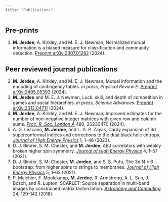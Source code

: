 ```yaml
---
title: "Publications"
---
```


## Pre-prints

(@) **M. Jerdee**, A. Kirkley, and M. E. J. Newman, Normalized mutual information is a biased measure
for classification and community detection. [Preprint arXiv:2307.01282](https://arxiv.org/abs/2307.01282) (2024).

## Peer reviewed journal publications

(@) **M. Jerdee**, A. Kirkley, and M. E. J. Newman, Mutual information and the encoding of contingency tables. *in press, Physical Review E*. [Preprint arXiv:2405.05393](https://arxiv.org/abs/2405.05393) (2024).
(@) **M. Jerdee** and M. E. J. Newman, Luck, skill, and depth of competition in games and social hierarchies. *in press, Science Advances*. [Preprint arXiv:2312.04711](https://arxiv.org/abs/2312.04711) (2024).
(@) **M. Jerdee**, A. Kirkley, and M. E. J. Newman, Improved estimates for the number of non-negative
integer matrices with given row and column sums. [*Proc. R. Soc. London A*](https://doi.org/10.1098/rspa.2023.0470) 480, 20230470 (2024).
(@) A. G. Lezcano, **M. Jerdee**, and L. A. P. Zayas, Cardy expansion of 3d superconformal indices
and corrections to the dual black hole entropy. [*Journal of High Energy Physics*](https://arxiv.org/abs/2210.12065) 1, 1–46 (2023).
(@) D. J. Binder, S. M. Chester, and **M. Jerdee**, ABJ correlators with weakly broken higher spin
symmetry. [*Journal of High Energy Physics*](https://arxiv.org/pdf/2103.01969) 4, 1–57 (2021).
(@) D. J. Binder, S. M. Chester, **M. Jerdee**, and S. S. Pufu, The 3d N = 6 bootstrap: from higher
spins to strings to membranes. [*Journal of High Energy Physics*](https://arxiv.org/abs/2011.05728) 5, 1–63 (2021).
(@) P. Melchior, F. Moolekamp, **M. Jerdee**, R. Armstrong, A. L. Sun, J. Bosch, and R. Lupton,
SCARLET: Source separation in multi-band images by constrained matrix factorization. [*Astronomy and Computing*](https://arxiv.org/abs/1802.10157) 24, 129–142 (2018).
